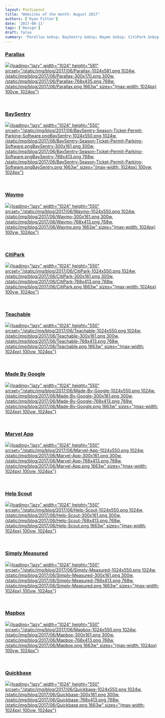 ```yaml
---
layout: PostLayout
title: "Websites of the month: August 2017"
authors: ['Ryan Fitton']
date: '2017-08-11'
tags: ['Design']
draft: false
summary: 'Parallax &nbsp; BaySentry &nbsp; Waymo &nbsp; CitiPark &nbsp; Teachable &nbsp; Made By Google &nbsp; Marvel App &nbsp; Help Scout &nbsp; Simply Measured &nbsp; Mapbox &nbsp; Quickbase'
---
```


### [Parallax](https://parall.ax/products)

[![](/static/img/blog/2017/06/Parallax-1024x581.png){loading="lazy" width="1024" height="581" srcset="/static/img/blog/2017/06/Parallax-1024x581.png 1024w, /static/img/blog/2017/06/Parallax-300x170.png 300w, /static/img/blog/2017/06/Parallax-768x435.png 768w, /static/img/blog/2017/06/Parallax.png 1663w" sizes="(max-width: 1024px) 100vw, 1024px"}](https://parall.ax/products)

 

### [BaySentry](https://baysentry.com/.)

[![](/static/img/blog/2017/06/BaySentry-Season-Ticket-Permit-Parking-Software.pngBaySentry-1024x550.png){loading="lazy" width="1024" height="550" srcset="/static/img/blog/2017/06/BaySentry-Season-Ticket-Permit-Parking-Software.pngBaySentry-1024x550.png 1024w, /static/img/blog/2017/06/BaySentry-Season-Ticket-Permit-Parking-Software.pngBaySentry-300x161.png 300w, /static/img/blog/2017/06/BaySentry-Season-Ticket-Permit-Parking-Software.pngBaySentry-768x413.png 768w, /static/img/blog/2017/06/BaySentry-Season-Ticket-Permit-Parking-Software.pngBaySentry.png 1663w" sizes="(max-width: 1024px) 100vw, 1024px"}](https://baysentry.com/)

 

### [Waymo](https://waymo.com/)

[![](/static/img/blog/2017/06/Waymo-1024x550.png){loading="lazy" width="1024" height="550" srcset="/static/img/blog/2017/06/Waymo-1024x550.png 1024w, /static/img/blog/2017/06/Waymo-300x161.png 300w, /static/img/blog/2017/06/Waymo-768x413.png 768w, /static/img/blog/2017/06/Waymo.png 1663w" sizes="(max-width: 1024px) 100vw, 1024px"}](https://waymo.com/)

 

### [CitiPark](https://citipark.co.uk/car-parks)

[![](/static/img/blog/2017/06/CitiPark-1024x550.png){loading="lazy" width="1024" height="550" srcset="/static/img/blog/2017/06/CitiPark-1024x550.png 1024w, /static/img/blog/2017/06/CitiPark-300x161.png 300w, /static/img/blog/2017/06/CitiPark-768x413.png 768w, /static/img/blog/2017/06/CitiPark.png 1663w" sizes="(max-width: 1024px) 100vw, 1024px"}](https://citipark.co.uk/car-parks)

 

### [Teachable](https://teachable.com/)

[![](/static/img/blog/2017/06/Teachable-1024x550.png){loading="lazy" width="1024" height="550" srcset="/static/img/blog/2017/06/Teachable-1024x550.png 1024w, /static/img/blog/2017/06/Teachable-300x161.png 300w, /static/img/blog/2017/06/Teachable-768x413.png 768w, /static/img/blog/2017/06/Teachable.png 1663w" sizes="(max-width: 1024px) 100vw, 1024px"}](https://teachable.com/)

 

### [Made By Google](https://madeby.google.com/intl/en_uk/home/)

[![](/static/img/blog/2017/06/Made-By-Google-1024x550.png){loading="lazy" width="1024" height="550" srcset="/static/img/blog/2017/06/Made-By-Google-1024x550.png 1024w, /static/img/blog/2017/06/Made-By-Google-300x161.png 300w, /static/img/blog/2017/06/Made-By-Google-768x413.png 768w, /static/img/blog/2017/06/Made-By-Google.png 1663w" sizes="(max-width: 1024px) 100vw, 1024px"}](https://madeby.google.com/intl/en_uk/home/)

 

### [Marvel App](https://marvelapp.com/)

[![](/static/img/blog/2017/06/Marvel-App-1024x550.png){loading="lazy" width="1024" height="550" srcset="/static/img/blog/2017/06/Marvel-App-1024x550.png 1024w, /static/img/blog/2017/06/Marvel-App-300x161.png 300w, /static/img/blog/2017/06/Marvel-App-768x413.png 768w, /static/img/blog/2017/06/Marvel-App.png 1663w" sizes="(max-width: 1024px) 100vw, 1024px"}](https://marvelapp.com/)

 

### [Help Scout](https://www.helpscout.net/)

[![](/static/img/blog/2017/06/Help-Scout-1024x550.png){loading="lazy" width="1024" height="550" srcset="/static/img/blog/2017/06/Help-Scout-1024x550.png 1024w, /static/img/blog/2017/06/Help-Scout-300x161.png 300w, /static/img/blog/2017/06/Help-Scout-768x413.png 768w, /static/img/blog/2017/06/Help-Scout.png 1663w" sizes="(max-width: 1024px) 100vw, 1024px"}](https://www.helpscout.net/)

 

### [Simply Measured](https://simplymeasured.com/)

[![](/static/img/blog/2017/06/Simply-Measured-1024x550.png){loading="lazy" width="1024" height="550" srcset="/static/img/blog/2017/06/Simply-Measured-1024x550.png 1024w, /static/img/blog/2017/06/Simply-Measured-300x161.png 300w, /static/img/blog/2017/06/Simply-Measured-768x413.png 768w, /static/img/blog/2017/06/Simply-Measured.png 1663w" sizes="(max-width: 1024px) 100vw, 1024px"}](https://simplymeasured.com/)

 

### [Mapbox](https://www.mapbox.com/directions/)

[![](/static/img/blog/2017/06/Mapbox-1024x550.png){loading="lazy" width="1024" height="550" srcset="/static/img/blog/2017/06/Mapbox-1024x550.png 1024w, /static/img/blog/2017/06/Mapbox-300x161.png 300w, /static/img/blog/2017/06/Mapbox-768x413.png 768w, /static/img/blog/2017/06/Mapbox.png 1663w" sizes="(max-width: 1024px) 100vw, 1024px"}](https://www.mapbox.com/directions/)

 

### [Quickbase](http://www.quickbase.com/)

[![](/static/img/blog/2017/06/Quickbase-1024x550.png){loading="lazy" width="1024" height="550" srcset="/static/img/blog/2017/06/Quickbase-1024x550.png 1024w, /static/img/blog/2017/06/Quickbase-300x161.png 300w, /static/img/blog/2017/06/Quickbase-768x413.png 768w, /static/img/blog/2017/06/Quickbase.png 1663w" sizes="(max-width: 1024px) 100vw, 1024px"}](http://www.quickbase.com/)

 
